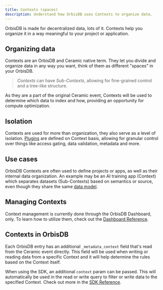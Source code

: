```yaml
---
title: Contexts (spaces)
description: Understand how OrbisDB uses Contexts to organize data.
---
```


OrbisDB is made for decentralized data, lots of it. Contexts help you organize it in a way
meaningful to your project or application.

## Organizing data

Contexts are an OrbisDB and Ceramic native term. They let you divide and organize data in any way
you want, think of them as different "spaces" in your OrbisDB.

> _Contexts_ can have _Sub-Contexts_, allowing for fine-grained control and a tree-like structure.

As they are a part of the original Ceramic event, Contexts will be used to determine which data to
index and how, providing an opportunity for compute optimization.

## Isolation

Contexts are used for more than organization, they also serve as a level of isolation.
[Plugins](/databases/orbisdb-plugins) are defined on Context basis, allowing for granular control
over things like access gating, data validation, metadata and more.

## Use cases

OrbisDB Contexts are often used to define projects or apps, as well as their internal data
organization. An example may be an AI training app (Context) which separates datasets (Sub-Contexts)
based on semantics or source, even though they share the same
[data model](/databases/orbisdb-managing-data/models).

## Managing Contexts

Context management is currently done through the OrbisDB Dashboard, only. To learn how to utilize
them, check out the [Dashboard Reference](/databases/orbisdb-dashboard-reference).

## Contexts in OrbisDB

Each OrbisDB entry has an additional `_metadata_context` field that's read from the Ceramic event
directly. This field will be used when writing or reading data from a specific Context and it will
help determine the rules based on the Context itself.

When using the SDK, an additional `context` param can be passed. This will automatically be used in
the read or write query to filter or write data to the specified Context. Check out more in the
[SDK Reference](/databases/orbisdb-sdk-reference).
